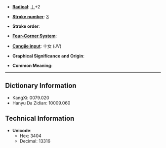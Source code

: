 * '''[[Wiktionary:Chinese radical index| Radical]]''': [[Wiktionary:Chinese radical index 丨|丨]]+2

* '''[[Wiktionary:Chinese total strokes index|Stroke number]]''': [[Wiktionary:Chinese total strokes index 3|3]]

* '''Stroke order''': 

* '''[[Wiktionary:Chinese four corner index|Four-Corner System]]''': 

* '''[[Wiktionary:Chinese Cangjie index|Cangjie input]]''': 十女 (JV)

* '''Graphical Significance and Origin''': 

* '''Common Meaning''': 

----

== Dictionary Information ==

* KangXi: 0079.020
* Hanyu Da Zidian: 10009.060

== Technical Information ==

* '''Unicode''':
** Hex: 3404
** Decimal: 13316
